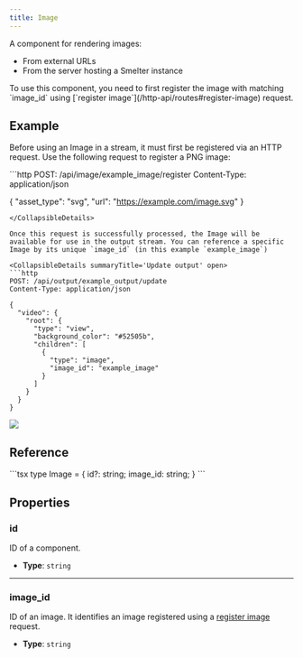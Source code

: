 ```yaml
---
title: Image
---
```



A component for rendering images:
- From external URLs
- From the server hosting a Smelter instance

<Aside> To use this component, you need to first register the image with matching `image_id` using [`register image`](/http-api/routes#register-image) request. </Aside>

## Example

Before using an Image in a stream, it must first be registered via an HTTP request. Use the following request to register a PNG image:

<CollapsibleDetails summaryTitle='Register PNG image' open>
```http
POST: /api/image/example_image/register
Content-Type: application/json

{
  "asset_type": "svg",
  "url": "https://example.com/image.svg"
}
```
</CollapsibleDetails>

Once this request is successfully processed, the Image will be available for use in the output stream. You can reference a specific Image by its unique `image_id` (in this example `example_image`)

<CollapsibleDetails summaryTitle='Update output' open>
```http
POST: /api/output/example_output/update
Content-Type: application/json

{
  "video": {
    "root": {
      "type": "view",
      "background_color": "#52505b",
      "children": [
        {
          "type": "image",
          "image_id": "example_image"
        }
      ]
    }
  }
}
```
</CollapsibleDetails>

<CollapsibleDetails summaryTitle='Output'>
  <img src={ExampleImage.src} />
</CollapsibleDetails>

## Reference

<CollapsibleDetails summaryTitle='Type definitions' open>
```tsx
type Image = {
  id?: string;
  image_id: string;
}
```
</CollapsibleDetails>


## Properties

### id
ID of a component.

- **Type**: `string`

---

### image_id
ID of an image. It identifies an image registered using a [register image](/http-api/routes#register-image) request.

- **Type**: `string`
